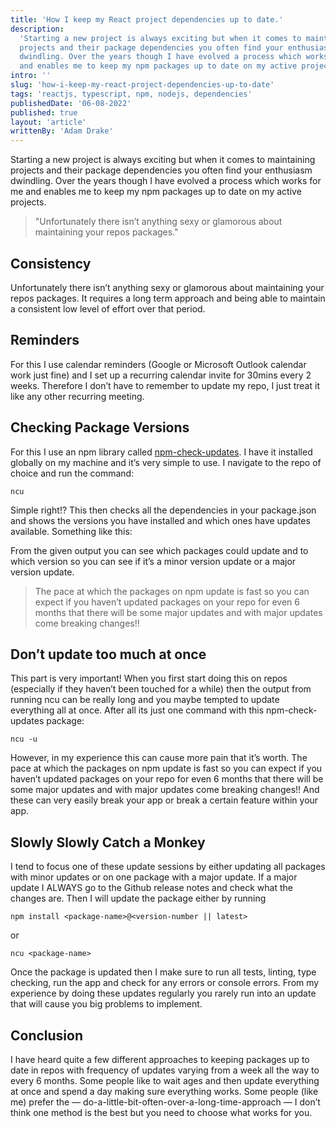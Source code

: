 ```yaml
---
title: 'How I keep my React project dependencies up to date.'
description:
  'Starting a new project is always exciting but when it comes to maintaining
  projects and their package dependencies you often find your enthusiasm
  dwindling. Over the years though I have evolved a process which works for me
  and enables me to keep my npm packages up to date on my active projects.'
intro: ''
slug: 'how-i-keep-my-react-project-dependencies-up-to-date'
tags: 'reactjs, typescript, npm, nodejs, dependencies'
publishedDate: '06-08-2022'
published: true
layout: 'article'
writtenBy: 'Adam Drake'
---
```


Starting a new project is always exciting but when it comes to maintaining
projects and their package dependencies you often find your enthusiasm
dwindling. Over the years though I have evolved a process which works for me and
enables me to keep my npm packages up to date on my active projects.

> "Unfortunately there isn’t anything sexy or glamorous about maintaining your
> repos packages."

## Consistency

Unfortunately there isn’t anything sexy or glamorous about maintaining your
repos packages. It requires a long term approach and being able to maintain a
consistent low level of effort over that period.

## Reminders

For this I use calendar reminders (Google or Microsoft Outlook calendar work
just fine) and I set up a recurring calendar invite for 30mins every 2 weeks.
Therefore I don’t have to remember to update my repo, I just treat it like any
other recurring meeting.

## Checking Package Versions

For this I use an npm library called
[npm-check-updates](https://www.npmjs.com/package/npm-check-updates). I have it
installed globally on my machine and it’s very simple to use. I navigate to the
repo of choice and run the command:

```
ncu
```

Simple right!? This then checks all the dependencies in your package.json and
shows the versions you have installed and which ones have updates available.
Something like this:

<Image960x660 src="ncu_screenshot.png" altText="Screenshot of ncu log" />

From the given output you can see which packages could update and to which
version so you can see if it’s a minor version update or a major version update.

> The pace at which the packages on npm update is fast so you can expect if you
> haven’t updated packages on your repo for even 6 months that there will be
> some major updates and with major updates come breaking changes!!

## Don’t update too much at once

This part is very important! When you first start doing this on repos
(especially if they haven’t been touched for a while) then the output from
running ncu can be really long and you maybe tempted to update everything all at
once. After all its just one command with this npm-check-updates package:

```
ncu -u
```

However, in my experience this can cause more pain that it’s worth. The pace at
which the packages on npm update is fast so you can expect if you haven’t
updated packages on your repo for even 6 months that there will be some major
updates and with major updates come breaking changes!! And these can very easily
break your app or break a certain feature within your app.

## Slowly Slowly Catch a Monkey

I tend to focus one of these update sessions by either updating all packages
with minor updates or on one package with a major update. If a major update I
ALWAYS go to the Github release notes and check what the changes are. Then I
will update the package either by running

```
npm install <package-name>@<version-number || latest>
```

or

```
ncu <package-name>
```

Once the package is updated then I make sure to run all tests, linting, type
checking, run the app and check for any errors or console errors. From my
experience by doing these updates regularly you rarely run into an update that
will cause you big problems to implement.

## Conclusion

I have heard quite a few different approaches to keeping packages up to date in
repos with frequency of updates varying from a week all the way to every 6
months. Some people like to wait ages and then update everything at once and
spend a day making sure everything works. Some people (like me) prefer the —
do-a-little-bit-often-over-a-long-time-approach — I don’t think one method is
the best but you need to choose what works for you.
